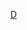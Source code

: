 {{Navbox
|name  = 電路分析
|title = [[電路分析|<font color="white">線性電路分析</font>]]
|state = uncollapsed
| listclass = hlist
|titlestyle = background:#aaaaff;
|groupstyle = background:#bbbbff; line-height:1.2em;
|liststyle  = background:#ffffff;
|group1 = 衡量
| list1 =  
* [[導抗]]
* [[導納]]
* [[電導]]
* [[電感]]
* [[電抗]]
* [[電納]]
* [[電容]]
* [[電阻]]
* [[阻抗]]
|group2 = [[電路元件]]
| list2 =
* [[變壓器]]
* [[導線]]
* [[電感器]]
* [[電流源]]
* [[電容器]]
* [[電壓源]]
* [[電阻器]]
* [[開關]]
* [[運算放大器]]
|group3  = 概念
| list3 =
* [[並聯電路]]
* [[串聯電路]]
* [[點規定]]
* [[傅立葉變換]]
* [[節點分析]]
* [[拉普拉斯變換]]
* {{link-en|網目分析|Mesh analysis}}
* [[Y-Δ變換|星角變換]]
** {{tsl|en|Star-mesh transform|星网变换}}
|group4  = 理論
| list4 =
* [[重疊定理]]
* [[戴维南定理|-{zh-hans:戴维南; zh-hant:戴維寧; zh-hk:戴維南;}-定理]]
* [[基爾霍夫電路定律]]
* [[密勒定理]]
* [[諾頓定理]]
* [[歐姆定律]]
* [[特勒根定理]]<!--Tellegen theorem-->
}}<noinclude>

[[Category:物理學模板|D]]
</noinclude>